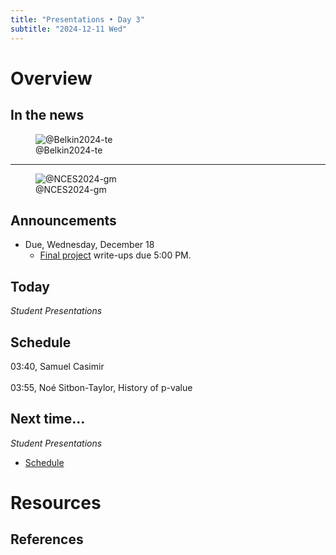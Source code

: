```yaml
---
title: "Presentations • Day 3"
subtitle: "2024-12-11 Wed"
---
```


# Overview

## In the news

![@Belkin2024-te](../include/img/belkin-wsj-2024-12-10.png)

---

![@NCES2024-gm](../include/img/nces-piaa-2024.png)

## Announcements

- [Due, Wednesday, December 18]{.orange_due}
  - [Final project](../exercises/final-project.qmd) write-ups due 5:00 PM.

## Today

*Student Presentations*

## Schedule

03:40, Samuel Casimir
</br></br>
03:55, Noé Sitbon-Taylor, History of p-value

## Next time...

*Student Presentations*

- [Schedule](../surveys/presentation-schedule.qmd#day-4-friday-december-13-2024)

# Resources

## References
